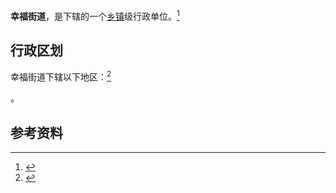 {{中国乡级行政区|36/01/05/002/000}}

'''幸福街道'''，是{{PRC admin/fullname|36/01/05/002/000|3}}下辖的一个[[乡镇|乡镇]]级行政单位。<ref>{{PRC admin/ref sgc|{{PRC admin/parent|36/01/05/002/000}}}}</ref>

== 行政区划 ==

幸福街道下辖以下地区：<ref>{{PRC admin/ref sgc|36/01/05/002/000}}</ref>

{{PRC admin/children|36/01/05/002/000}}。

== 参考资料 ==

{{reflist}}

{{行政区划小作品}}
{{PRC admin/navcat|36/01/05/002/000}}